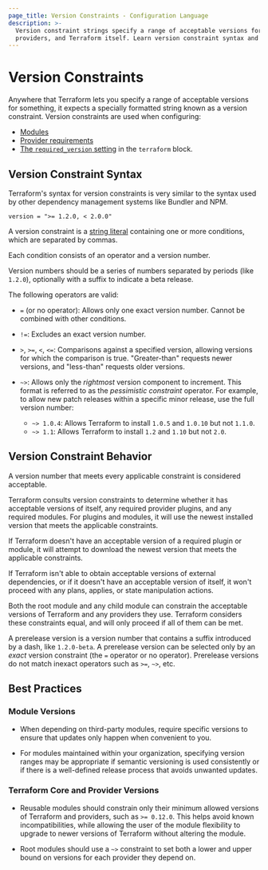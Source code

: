 ```yaml
---
page_title: Version Constraints - Configuration Language
description: >-
  Version constraint strings specify a range of acceptable versions for modules,
  providers, and Terraform itself. Learn version constraint syntax and behavior.
---
```


# Version Constraints

Anywhere that Terraform lets you specify a range of acceptable versions for
something, it expects a specially formatted string known as a version
constraint. Version constraints are used when configuring:

- [Modules](/terraform/language/modules)
- [Provider requirements](/terraform/language/providers/requirements)
- [The `required_version` setting](/terraform/language/terraform#terraform-required_version) in the `terraform` block.

## Version Constraint Syntax

Terraform's syntax for version constraints is very similar to the syntax used by
other dependency management systems like Bundler and NPM.

```hcl
version = ">= 1.2.0, < 2.0.0"
```

A version constraint is a [string literal](/terraform/language/expressions/strings)
containing one or more conditions, which are separated by commas.

Each condition consists of an operator and a version number.

Version numbers should be a series of numbers separated by periods (like
`1.2.0`), optionally with a suffix to indicate a beta release.

The following operators are valid:

- `=` (or no operator): Allows only one exact version number. Cannot be combined
  with other conditions.

- `!=`: Excludes an exact version number.

- `>`, `>=`, `<`, `<=`: Comparisons against a specified version, allowing
  versions for which the comparison is true. "Greater-than" requests newer
  versions, and "less-than" requests older versions.

- `~>`: Allows only the _rightmost_ version component to increment. This format is referred to as the _pessimistic constraint_ operator. For example,
  to allow new patch releases within a specific minor release, use the full
  version number: 
  - `~> 1.0.4`: Allows Terraform to install `1.0.5` and `1.0.10` but not `1.1.0`. 
  - `~> 1.1`: Allows Terraform to install `1.2` and `1.10` but not `2.0`. 

## Version Constraint Behavior

A version number that meets every applicable constraint is considered acceptable.

Terraform consults version constraints to determine whether it has acceptable
versions of itself, any required provider plugins, and any required modules. For
plugins and modules, it will use the newest installed version that meets the
applicable constraints.

If Terraform doesn't have an acceptable version of a required plugin or module,
it will attempt to download the newest version that meets the applicable
constraints.

If Terraform isn't able to obtain acceptable versions of external dependencies,
or if it doesn't have an acceptable version of itself, it won't proceed with any
plans, applies, or state manipulation actions.

Both the root module and any child module can constrain the acceptable versions
of Terraform and any providers they use. Terraform considers these constraints
equal, and will only proceed if all of them can be met.

A prerelease version is a version number that contains a suffix introduced by
a dash, like `1.2.0-beta`. A prerelease version can be selected only by an
_exact_ version constraint (the `=` operator or no operator). Prerelease
versions do not match inexact operators such as `>=`, `~>`, etc.

## Best Practices

### Module Versions

- When depending on third-party modules, require specific versions to ensure
  that updates only happen when convenient to you.

- For modules maintained within your organization, specifying version ranges
  may be appropriate if semantic versioning is used consistently or if there is
  a well-defined release process that avoids unwanted updates.

### Terraform Core and Provider Versions

- Reusable modules should constrain only their minimum allowed versions of
  Terraform and providers, such as `>= 0.12.0`. This helps avoid known
  incompatibilities, while allowing the user of the module flexibility to
  upgrade to newer versions of Terraform without altering the module.

- Root modules should use a `~>` constraint to set both a lower and upper bound
  on versions for each provider they depend on.
